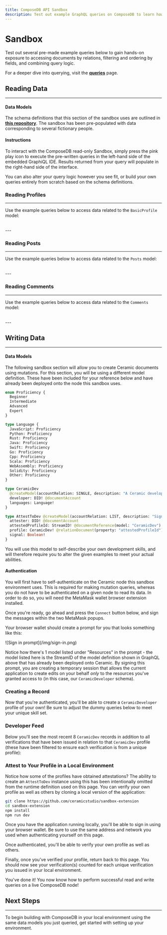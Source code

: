 ```yaml
---
title: ComposeDB API Sandbox
description: Test out example GraphQL queries on ComposeDB to learn how to access documents by relations, how to filter, and more.
---
```




# Sandbox

Test out several pre-made example queries below to gain hands-on exposure to accessing documents by relations, filtering and ordering by fields, and combining query logic.

For a deeper dive into querying, visit the [**queries**](/docs/composedb/interact-with-data) page.

## Reading Data

---

#### Data Models

The schema definitions that this section of the sandbox uses are outlined in [**this repository**](https://github.com/ceramicstudio/ComposeDBExampleApp/tree/main/composites). The sandbox has been pre-populated with data corresponding to several fictionary people.

#### Instructions

To interact with the ComposeDB read-only Sandbox, simply press the pink play icon to execute the pre-written queries in the left-hand side of the embedded GraphiQL IDE. Results returned from your query will populate in the right-hand side of the interface.

You can also alter your query logic however you see fit, or build your own queries entirely from scratch based on the schema definitions.

### Reading Profiles

---

Use the example queries below to access data related to the `BasicProfile` model:



<Sandbox queries='profiles' />

<br />
---

### Reading Posts

---

Use the example queries below to access data related to the `Posts` model:



<Sandbox queries='posts' />

<br />
---

### Reading Comments

---

Use the example queries below to access data related to the `Comments` model:


<Sandbox queries='comments' />


<br />
---

## Writing Data

---

#### Data Models

The following sandbox section will allow you to create Ceramic documents using mutations. For this section, you will be using a different model definition. These have been included for your reference below and have already been deployed onto the node this sandbox uses.

```GraphQL
enum Proficiency {
  Beginner
  Intermediate
  Advanced
  Expert
}

type Language {
  JavaScript: Proficiency
  Python: Proficiency
  Rust: Proficiency
  Java: Proficiency
  Swift: Proficiency
  Go: Proficiency
  Cpp: Proficiency
  Scala: Proficiency
  WebAssembly: Proficiency
  Solidity: Proficiency
  Other: Proficiency
}

type CeramicDev
  @createModel(accountRelation: SINGLE, description: "A Ceramic developer") {
  developer: DID! @documentAccount
  languages: Language!
}

type AttestToDev @createModel(accountRelation: LIST, description: "Signals if user attests to another developer profile") {
  attester: DID! @documentAccount
  attestedProfileId: StreamID! @documentReference(model: "CeramicDev")
  profile: CeramicDev! @relationDocument(property: "attestedProfileId")
  signal: Boolean!
}
```

You will use this model to self-describe your own development skills, and will therefore require you to alter the given examples to meet your actual abilities.

#### Authentication

You will first have to self-authenticate on the Ceramic node this sandbox environment uses. This is required for making mutation queries, whereas you do not have to be authenticated on a given node to read its data. In order to do so, you will need the MetaMask wallet browser extension installed.

Once you're ready, go ahead and press the `Connect` button below, and sign the messages within the two MetaMask popups.

<div style={{height: "100%", width: "100%", margin: "auto"}}><Connect /></div>

Your browser wallet should create a prompt for you that looks something like this:

<div style={{textAlign: 'center'}}>
![Sign in prompt](/img/sign-in.png)
</div>

Notice how there's 1 model listed under "Resources" in the prompt - the model listed here is the StreamID of the model definition shown in GraphQL above that has already been deployed onto Ceramic. By signing this prompt, you are creating a temporary session that allows the current application to create edits on your behalf _only_ to the resources you've granted access to (in this case, our `CeramicDeveloper` schema).

### Creating a Record

Now that you're authenticated, you'll be able to create a `CeramicDeveloper` profile of your own! Be sure to adjust the dummy queries below to meet your unique skill set.

<div style={{height: "60rem", width: "100%", margin: "auto"}}><MutationSandbox queries='mutations' /></div>

### Developer Feed

Below you'll see the most recent 8 `CeramicDev` records in addition to all verifications that have been issued in relation to that `CeramicDev` profile (these have been filtered to ensure each verification is from a unique profile):

<div style={{height: "100%", width: "100%", margin: "auto", marginBottom: "5%", display : 'flex', flexDirection: "row"}}>


<FeedExample  />

</div>

### Attest to Your Profile in a Local Environment

Notice how some of the profiles have obtained attestations? The ability to create an `AttestToDev` instance using this has been intentionally omitted from the runtime definition used on this page. You can verify your own profile as well as others by cloning a local version of the application:

```bash
git clone https://github.com/ceramicstudio/sandbox-extension
cd sandbox-extension
npm install
npm run dev
```

Once you have the application running locally, you'll be able to sign in using your browser wallet. Be sure to use the same address and network you used when authenticating yourself on this page.

Once authenticated, you'll be able to verify your own profile as well as others.

Finally, once you've verified your profile, return back to this page. You should now see your verification(s) counted for each unique verification you issued in your local environment.

You've done it! You now know how to perform successful read and write queries on a live ComposeDB node! 

## Next Steps

---

To begin building with ComposeDB in your local environment using the same data models you just queried, get started with setting up your environment.